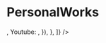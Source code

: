 
<Meta title="Components/PersonalWorks" component={PersonalWorks} />

# PersonalWorks

<!-- TDOD: is sourceIcon an Array? -->

<Preview>
  <Story name="default">
    <PersonalWorks
      works={[
        {
          video: boolean("video", true),
          url: text("url", "url"),
          thumbnailPath: text("thumbnailPath", "thumbnailPath"),
          sourceIcon: select("sourceIcon", {
            Unsplash: <IconUnsplash />,
            Youtube: <IconYoutube />,
          }),
        },
      ]}
    />
  </Story>
</Preview>
